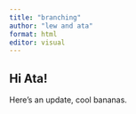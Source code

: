 ```yaml
---
title: "branching"
author: "lew and ata"
format: html
editor: visual
---
```


## Hi Ata!

Here's an update, cool bananas.

